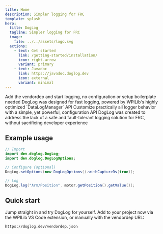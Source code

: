 ```yaml
---
title: Home
description: Simpler logging for FRC
template: splash
hero:
  title: DogLog
  tagline: Simpler logging for FRC
  image:
    file: ../../assets/logo.svg
  actions:
    - text: Get started
      link: /getting-started/installation/
      icon: right-arrow
      variant: primary
    - text: Javadoc
      link: https://javadoc.doglog.dev
      icon: external
      variant: minimal
---
```



<CardGrid stagger>
	<Card title="Get started in seconds" icon="puzzle">
		Add the vendordep and start logging, no configuration or setup boilerplate needed
	</Card>
	<Card title="Performance where it counts" icon="rocket">
		DogLog was designed for fast logging, powered by WPILib's highly optimized `DataLogManager` API
	</Card>
	<Card title="Configurable to the core" icon="setting">
		Customize practically all logger behavior with a simple, yet powerful, configuration API
	</Card>
	<Card title="Log with confidence" icon="approve-check-circle">
		DogLog was created to address the lack of a safe and fault-tolerant logging solution for FRC, without sacrificing
		developer experience
	</Card>
</CardGrid>

## Example usage

```java
// Import
import dev.doglog.DogLog;
import dev.doglog.DogLogOptions;

// Configure (optional)
DogLog.setOptions(new DogLogOptions().withCaptureDs(true));

// Log
DogLog.log("Arm/Position", motor.getPosition().getValue());
```

## Quick start

Jump straight in and try DogLog for yourself.
Add to your project now via the WPILib VS Code extension, or manually with the vendordep URL:

```text
https://doglog.dev/vendordep.json
```
